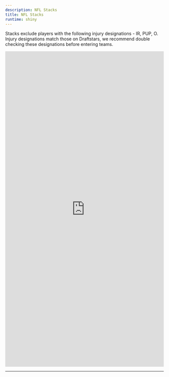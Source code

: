```yaml
---
description: NFL Stacks
title: NFL Stacks
runtime: shiny
---
```


<script type="text/javascript" src="https://cdnjs.cloudflare.com/ajax/libs/iframe-resizer/3.5.16/iframeResizer.min.js"></script>
<style>
  iframe {
    min-width: 100%;
  }
</style>

Stacks exclude players with the following injury designations - IR, PUP, O. Injury designations match those on Draftstars, we recommend double checking these designations before entering teams.

<iframe src="https://dfsaustralia-apps.com/shiny/nfl/stacks/" width="100%" height = "1000" scrolling="yes" frameborder="no"></iframe>

<script>
  iFrameResize({
    heightCalculationMethod: 'taggedElement'
  });
</script>
---

